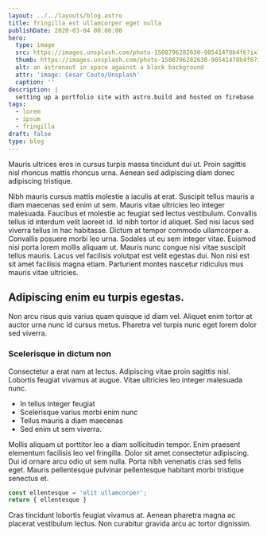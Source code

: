 ```yaml
---
layout: ../../layouts/blog.astro
title: fringilla est ullamcorper eget nulla
publishDate: 2020-03-04 00:00:00
hero:
  type: image
  src: https://images.unsplash.com/photo-1508796282630-90541478b4f6?ixlib=rb-4.0.3&ixid=MnwxMjA3fDB8MHxwaG90by1wYWdlfHx8fGVufDB8fHx8&auto=format&fit=crop&w=2940&q=80
  thumb: https://images.unsplash.com/photo-1508796282630-90541478b4f6?ixlib=rb-4.0.3&ixid=MnwxMjA3fDB8MHxwaG90by1wYWdlfHx8fGVufDB8fHx8&auto=format&fit=crop&&w=1280&h=720&q=80
  alt: an astronaut in space against a black background
  attr: 'image: César Couto/Unsplash'
  caption: ''
description: |
  setting up a portfolio site with astro.build and hosted on firebase
tags:
  - lorem
  - ipsum
  - fringilla
draft: false
type: blog
---
```


Mauris ultrices eros in cursus turpis massa tincidunt dui ut. Proin sagittis 
nisl rhoncus mattis rhoncus urna. Aenean sed adipiscing diam donec adipiscing
tristique.

Nibh mauris cursus mattis molestie a iaculis at erat. Suscipit tellus mauris
a diam maecenas sed enim ut sem. Mauris vitae ultricies leo integer malesuada.
Faucibus et molestie ac feugiat sed lectus vestibulum. Convallis tellus id 
interdum velit laoreet id. Id nibh tortor id aliquet. Sed nisi lacus sed viverra
tellus in hac habitasse. Dictum at tempor commodo ullamcorper a. Convallis posuere
morbi leo urna. Sodales ut eu sem integer vitae. Euismod nisi porta lorem mollis
aliquam ut. Mauris nunc congue nisi vitae suscipit tellus mauris. Lacus vel
facilisis volutpat est velit egestas dui. Non nisi est sit amet facilisis
magna etiam. Parturient montes nascetur ridiculus mus mauris vitae ultricies.

## Adipiscing enim eu turpis egestas.

Non arcu risus quis varius quam quisque id diam vel. Aliquet enim tortor
at auctor urna nunc id cursus metus. Pharetra vel turpis nunc eget lorem dolor
sed viverra. 

### Scelerisque in dictum non

Consectetur a erat nam at lectus. Adipiscing vitae proin sagittis nisl. 
Lobortis feugiat vivamus at augue. Vitae ultricies leo integer 
malesuada nunc. 

- In tellus integer feugiat 
- Scelerisque varius morbi enim nunc
- Tellus mauris a diam maecenas
- Sed enim ut sem viverra. 

Mollis aliquam ut porttitor leo a diam sollicitudin tempor. Enim praesent 
elementum facilisis leo vel fringilla. Dolor sit amet consectetur adipiscing. 
Dui id ornare arcu odio ut sem nulla. Porta nibh venenatis cras sed 
felis eget. Mauris pellentesque pulvinar pellentesque habitant morbi 
tristique senectus et.

```js
const ellentesque = 'elit ullamcorper';
return { ellentesque }
```

Cras tincidunt lobortis feugiat vivamus at. Aenean pharetra magna ac placerat
vestibulum lectus. Non curabitur gravida arcu ac tortor dignissim.